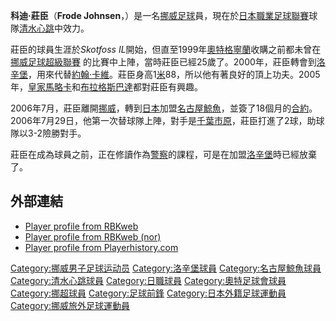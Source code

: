 {{Football player infobox |
  playername          = 科迪·莊臣|
  image               = [[File:Frode_Johnsen_Nadderud.jpg|250px]]|
  fullname            = Frode Johnsen |
  nickname            = |
  dateofbirth         = {{Birth date and age|1974|3|17|mf=y}} |
  cityofbirth         = [[希恩|希恩]] |
  countryofbirth      = [[挪威|挪威]] |
  currentclub         =  [[清水心跳|清水心跳]] |
  clubnumber          = 18 |
  position            = [[前鋒_(足球)|前鋒]] |
  youthyears          =  |
  youthclubs          = |
  years               = 1999–00<br/>2000–06<br/>2006–09<br/>2009– |
  clubs               =  [[奧特格寧蘭|奧特格寧蘭]]<br/> [[洛辛堡|洛辛堡]]<br/> [[名古屋鯨魚|名古屋鯨魚]]<br/> [[清水心跳|清水心跳]]|
  caps(goals)         = {{0}}35 {{0}}(12)<br/>145 {{0}}(80)<br/>{{0}}56 {{0}}(30)|
  nationalyears       = 2000– |
  nationalteam        = [[挪威國家足球隊|挪威]] |
  nationalcaps(goals) = {{0}}33 {{0}}(10) |
  ntupdate            = 24 May 2008 |
  pcupdate            = 24 May 2008 |
}}
'''科迪·莊臣'''（'''Frode Johnsen'''，{{bd|1974年|3月17日|catidx=Johnsen, Frode}}）是一名[[挪威|挪威]][[足球|足球]]員，現在於[[日本職業足球聯賽|日本職業足球聯賽]]球隊[[清水心跳|清水心跳]]中效力。

莊臣的球員生涯於''Skotfoss IL''開始，但直至1999年[[奧特格寧蘭|奧特格寧蘭]]收購之前都未曾在 [[挪威足球超級聯賽|挪威足球超級聯賽]] 的比賽中上陣，當時莊臣已經25歲了。2000年，莊臣轉會到[[洛辛堡|洛辛堡]]，用來代替[[約翰·卡維|約翰·卡維]]。莊臣身高1[[米_(單位)|米]]88，所以他有著良好的頂上功夫。2005年，[[皇家馬略卡|皇家馬略卡]]和[[布拉格斯巴達足球俱樂部|布拉格斯巴達]]都對莊臣有興趣。

2006年7月，莊臣離開[[挪威|挪威]]，轉到[[日本|日本]]加盟[[名古屋鯨魚|名古屋鯨魚]]，並簽了18個月的[[合約|合約]]。2006年7月29日，他第一次替球隊上陣，對手是[[千葉市原|千葉市原]]，莊臣打進了2球，助球隊以3-2險勝對手。

莊臣在成為球員之前，正在修讀作為[[警察|警察]]的課程，可是在加盟[[洛辛堡|洛辛堡]]時已經放棄了。

==外部連結==
*[http://www.rosenborg.info/player/fjohnsen Player profile from RBKweb] {{Wayback|url=http://www.rosenborg.info/player/fjohnsen |date=20190819024608 }}
*[http://www.rbkweb.no/spiller/fjohnsen Player profile from RBKweb (nor)] {{Wayback|url=http://www.rbkweb.no/spiller/fjohnsen |date=20210120013000 }}
*[http://www.playerhistory.com/player/3427/ Player profile from Playerhistory.com] {{Wayback|url=http://www.playerhistory.com/player/3427/ |date=20191113102314 }}

{{足球运动员小作品}}

{{DEFAULTSORT:Johnsen, Frode}}
[[Category:挪威男子足球运动员|Category:挪威男子足球运动员]]
[[Category:洛辛堡球員|Category:洛辛堡球員]]
[[Category:名古屋鯨魚球員|Category:名古屋鯨魚球員]]
[[Category:清水心跳球員|Category:清水心跳球員]]
[[Category:日職球員|Category:日職球員]]
[[Category:奧特足球會球員|Category:奧特足球會球員]]
[[Category:挪超球員|Category:挪超球員]]
[[Category:足球前鋒|Category:足球前鋒]]
[[Category:日本外籍足球運動員|Category:日本外籍足球運動員]]
[[Category:挪威旅外足球運動員|Category:挪威旅外足球運動員]]